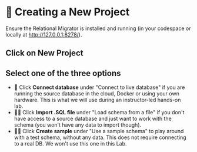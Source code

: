 
# 👐 Creating a New Project

Ensure the Relational Migrator is installed and running (in your codespace or locally at http://127.0.0.1:8278/).


## Click on New Project


<Screenshot url="http://127.0.0.1:8278" src="img/50-image-001.png" alt="Screenshot of the connect modal" />

## Select one of the three options
- 👐 Click **Connect database** under "Connect to live database" if you are running the source database in the cloud, Docker or using your own hardware. This is what we will use during an instructor-led hands-on lab.
- 🦸‍♂️ Click **Import .SQL file** under "Load schema from a file" if you don't have access to a source database and just want to work with the schema (you won't have any data to import though).
- 🦸‍♂️ Click **Create sample** under "Use a sample schema" to play around with a test schema, without any data. This does not require connecting to a real DB. We won't use this one in this Lab.

<Screenshot url="http://127.0.0.1:8278" src="img/50-image-002.png" alt="Screenshot of the connect modal" />
